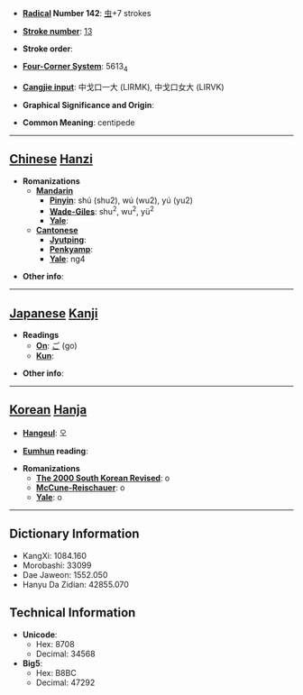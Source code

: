 * '''[[Wiktionary:Chinese radical index| Radical]] Number 142''': [[Wiktionary:Chinese radical index 虫|虫]]+7 strokes

* '''[[Wiktionary:Chinese total strokes index|Stroke number]]''': [[Wiktionary:Chinese total strokes index 13|13]]

* '''Stroke order''': 

* '''[[Wiktionary:Chinese four corner index|Four-Corner System]]''': 5613<sub>4</sub>

* '''[[Wiktionary:Chinese Cangjie index|Cangjie input]]''': 中戈口一大 (LIRMK), 中戈口女大 (LIRVK)

* '''Graphical Significance and Origin''': 

* '''Common Meaning''': centipede

----

== [[Chinese]] [[Hanzi]] ==

* '''Romanizations'''
** '''[[Mandarin]]'''
*** '''[[Pinyin]]''': shú (shu2), wú (wu2), yú (yu2)
*** '''[[Wade-Giles]]''': shu<sup>2</sup>, wu<sup>2</sup>, yü<sup>2</sup>
*** '''[[Yale]]''': 
** '''[[Cantonese]]'''
*** '''[[Jyutping]]''':
*** '''[[Penkyamp]]''': 
*** '''[[Yale]]''': ng4

* '''Other info''': 

----

== [[Japanese]] [[Kanji]] ==

* '''Readings'''
** '''[[On]]''': [[ご]] (go)
** '''[[Kun]]''': 

* '''Other info''':  

----

== [[Korean]] [[Hanja]] ==

* '''[[Hangeul]]''': 오

* '''[[Eumhun]] reading''': 

* '''Romanizations'''
** '''[[The 2000 South Korean Revised Romanization|The 2000 South Korean Revised]]''': o
** '''[[McCune-Reischauer]]''': o
** '''[[Yale]]''': o

----

== Dictionary Information ==

* KangXi: 1084.160
* Morobashi: 33099
* Dae Jaweon: 1552.050
* Hanyu Da Zidian: 42855.070

== Technical Information ==

* '''Unicode''':
** Hex: 8708
** Decimal: 34568
* '''Big5''':
** Hex: B8BC
** Decimal: 47292